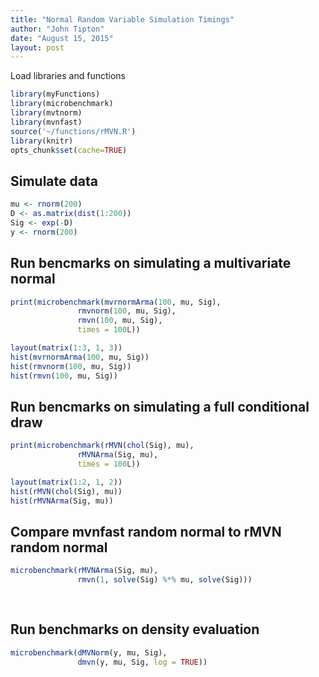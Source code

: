 ```yaml
---
title: "Normal Random Variable Simulation Timings"
author: "John Tipton"
date: "August 15, 2015"
layout: post
---
```

 
 Load libraries and functions
 
```r
library(myFunctions)
library(microbenchmark)
library(mvtnorm)
library(mvnfast)
source('~/functions/rMVN.R')
library(knitr)
opts_chunk$set(cache=TRUE)
```

## Simulate data

```r
mu <- rnorm(200)
D <- as.matrix(dist(1:200))
Sig <- exp(-D)
y <- rnorm(200)
```

## Run bencmarks on simulating a multivariate normal

```r
print(microbenchmark(mvrnormArma(100, mu, Sig),
               rmvnorm(100, mu, Sig),
               rmvn(100, mu, Sig),
               times = 100L))

layout(matrix(1:3, 1, 3))
hist(mvrnormArma(100, mu, Sig))
hist(rmvnorm(100, mu, Sig))
hist(rmvn(100, mu, Sig))
```

## Run bencmarks on simulating a full conditional draw

```r
print(microbenchmark(rMVN(chol(Sig), mu),
               rMVNArma(Sig, mu),
               times = 100L))

layout(matrix(1:2, 1, 2))
hist(rMVN(chol(Sig), mu))
hist(rMVNArma(Sig, mu))
```

## Compare mvnfast random normal to rMVN random normal

```r
microbenchmark(rMVNArma(Sig, mu),
               rmvn(1, solve(Sig) %*% mu, solve(Sig)))
               
            

```

## Run benchmarks on density evaluation

```r
microbenchmark(dMVNorm(y, mu, Sig),
               dmvn(y, mu, Sig, log = TRUE)) 

```
